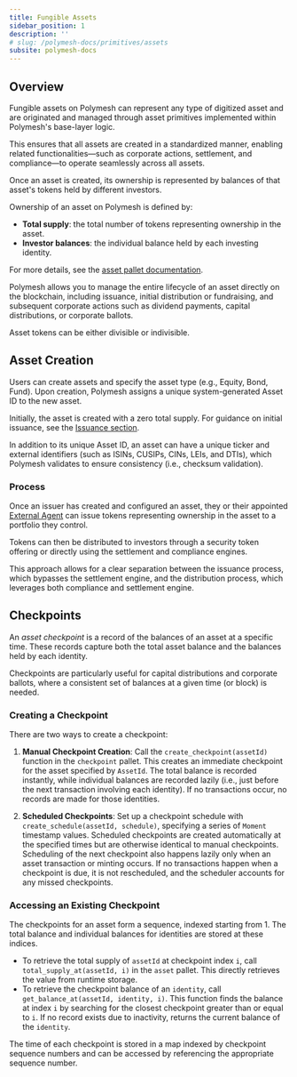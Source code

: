 ```yaml
---
title: Fungible Assets
sidebar_position: 1
description: ''
# slug: /polymesh-docs/primitives/assets
subsite: polymesh-docs
---
```


## Overview

Fungible assets on Polymesh can represent any type of digitized asset and are originated and managed through asset primitives implemented within Polymesh's base-layer logic.

This ensures that all assets are created in a standardized manner, enabling related functionalities—such as corporate actions, settlement, and compliance—to operate seamlessly across all assets.

Once an asset is created, its ownership is represented by balances of that asset's tokens held by different investors.

Ownership of an asset on Polymesh is defined by:

- **Total supply**: the total number of tokens representing ownership in the asset.
- **Investor balances**: the individual balance held by each investing identity.

For more details, see the [asset pallet documentation](https://docs.polymesh.live/pallet_asset/index.html).

Polymesh allows you to manage the entire lifecycle of an asset directly on the blockchain, including issuance, initial distribution or fundraising, and subsequent corporate actions such as dividend payments, capital distributions, or corporate ballots.

Asset tokens can be either divisible or indivisible.

## Asset Creation

Users can create assets and specify the asset type (e.g., Equity, Bond, Fund). Upon creation, Polymesh assigns a unique system-generated Asset ID to the new asset.

Initially, the asset is created with a zero total supply. For guidance on initial issuance, see the [Issuance section](#issuance).

In addition to its unique Asset ID, an asset can have a unique ticker and external identifiers (such as ISINs, CUSIPs, CINs, LEIs, and DTIs), which Polymesh validates to ensure consistency (i.e., checksum validation).

### Process

Once an issuer has created and configured an asset, they or their appointed [External Agent](../#external-agents) can issue tokens representing ownership in the asset to a portfolio they control.

Tokens can then be distributed to investors through a security token offering or directly using the settlement and compliance engines.

This approach allows for a clear separation between the issuance process, which bypasses the settlement engine, and the distribution process, which leverages both compliance and settlement engine.

## Checkpoints

An _asset checkpoint_ is a record of the balances of an asset at a specific time. These records capture both the total asset balance and the balances held by each identity.

Checkpoints are particularly useful for capital distributions and corporate ballots, where a consistent set of balances at a given time (or block) is needed.

### Creating a Checkpoint

There are two ways to create a checkpoint:

1. **Manual Checkpoint Creation**: Call the `create_checkpoint(assetId)` function in the `checkpoint` pallet. This creates an immediate checkpoint for the asset specified by `AssetId`. The total balance is recorded instantly, while individual balances are recorded lazily (i.e., just before the next transaction involving each identity). If no transactions occur, no records are made for those identities.

2. **Scheduled Checkpoints**: Set up a checkpoint schedule with `create_schedule(assetId, schedule)`, specifying a series of `Moment` timestamp values. Scheduled checkpoints are created automatically at the specified times but are otherwise identical to manual checkpoints. Scheduling of the next checkpoint also happens lazily only when an asset transaction or minting occurs. If no transactions happen when a checkpoint is due, it is not rescheduled, and the scheduler accounts for any missed checkpoints.

### Accessing an Existing Checkpoint

The checkpoints for an asset form a sequence, indexed starting from 1. The total balance and individual balances for identities are stored at these indices.

- To retrieve the total supply of `assetId` at checkpoint index `i`, call `total_supply_at(assetId, i)` in the `asset` pallet. This directly retrieves the value from runtime storage.
- To retrieve the checkpoint balance of an `identity`, call `get_balance_at(assetId, identity, i)`. This function finds the balance at index `i` by searching for the closest checkpoint greater than or equal to `i`. If no record exists due to inactivity, returns the current balance of the `identity`.

The time of each checkpoint is stored in a map indexed by checkpoint sequence numbers and can be accessed by referencing the appropriate sequence number.
